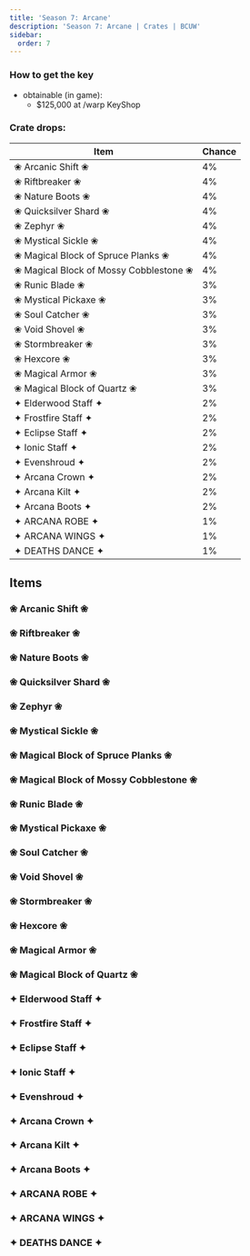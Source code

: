 ---
title: 'Season 7: Arcane'
description: 'Season 7: Arcane | Crates | BCUW'
sidebar:
  order: 7
---

### How to get the key
- obtainable (in game):
  - $125,000 at /warp KeyShop

### Crate drops:

| Item                                 | Chance |
|--------------------------------------|--------|
| ❀ Arcanic Shift ❀                   | 4%     |
| ❀ Riftbreaker ❀                     | 4%     |
| ❀ Nature Boots ❀                    | 4%     |
| ❀ Quicksilver Shard ❀               | 4%     |
| ❀ Zephyr ❀                          | 4%     |
| ❀ Mystical Sickle ❀                 | 4%     |
| ❀ Magical Block of Spruce Planks ❀  | 4%     |
| ❀ Magical Block of Mossy Cobblestone ❀ | 4%  |
| ❀ Runic Blade ❀                     | 3%     |
| ❀ Mystical Pickaxe ❀                | 3%     |
| ❀ Soul Catcher ❀                    | 3%     |
| ❀ Void Shovel ❀                     | 3%     |
| ❀ Stormbreaker ❀                    | 3%     |
| ❀ Hexcore ❀                         | 3%     |
| ❀ Magical Armor ❀                   | 3%     |
| ❀ Magical Block of Quartz ❀         | 3%     |
| ✦ Elderwood Staff ✦                 | 2%     |
| ✦ Frostfire Staff ✦                 | 2%     |
| ✦ Eclipse Staff ✦                   | 2%     |
| ✦ Ionic Staff ✦                     | 2%     |
| ✦ Evenshroud ✦                      | 2%     |
| ✦ Arcana Crown ✦                    | 2%     |
| ✦ Arcana Kilt ✦                     | 2%     |
| ✦ Arcana Boots ✦                    | 2%     |
| ✦ ARCANA ROBE ✦                     | 1%     |
| ✦ ARCANA WINGS ✦                    | 1%     |
| ✦ DEATHS DANCE ✦                    | 1%     |

## Items

### ❀ Arcanic Shift ❀
<Cdn path="2D/Arcane" name="❀ Arcanic Shift ❀" ext="png" />

### ❀ Riftbreaker ❀
<Cdn path="2D/Arcane" name="❀ Riftbreaker ❀" ext="png" />

### ❀ Nature Boots ❀
<Cdn path="2D/Arcane" name="❀ Nature Boots ❀" ext="png" />

### ❀ Quicksilver Shard ❀
<Cdn path="2D/Arcane" name="❀ Quicksilver Shard ❀" ext="png" />

### ❀ Zephyr ❀
<Cdn path="2D/Arcane" name="❀ Zephyr ❀" ext="png" />

### ❀ Mystical Sickle ❀
<Cdn path="2D/Arcane" name="❀ Mystical Sickle ❀" ext="png" />

### ❀ Magical Block of Spruce Planks ❀
<Cdn path="2D/Arcane" name="❀ Magical Block of Spruce Planks ❀" ext="png" />

### ❀ Magical Block of Mossy Cobblestone ❀
<Cdn path="2D/Arcane" name="❀ Magical Block of Mossy Cobblestone ❀" ext="png" />

### ❀ Runic Blade ❀
<Cdn path="2D/Arcane" name="❀ Runic Blade ❀" ext="png" />

### ❀ Mystical Pickaxe ❀
<Cdn path="2D/Arcane" name="❀ Mystical Pickaxe ❀" ext="png" />

### ❀ Soul Catcher ❀
<Cdn path="2D/Arcane" name="❀ Soul Catcher ❀" ext="png" />

### ❀ Void Shovel ❀
<Cdn path="2D/Arcane" name="❀ Void Shovel ❀" ext="png" />

### ❀ Stormbreaker ❀
<Cdn path="2D/Arcane" name="❀ Stormbreaker ❀" ext="png" />

### ❀ Hexcore ❀
<Cdn path="2D/Arcane" name="❀ Hexcore ❀" ext="png" />

### ❀ Magical Armor ❀
<Cdn path="2D/Arcane" name="❀ Magical Armor ❀" ext="png" />

### ❀ Magical Block of Quartz ❀
<Cdn path="2D/Arcane" name="❀ Magical Block of Quartz ❀" ext="png" />

### ✦ Elderwood Staff ✦
<Cdn path="2D/Arcane" name="✦ Elderwood Staff ✦" ext="png" />

### ✦ Frostfire Staff ✦
<Cdn path="2D/Arcane" name="✦ Frostfire Staff ✦" ext="png" />

### ✦ Eclipse Staff ✦
<Cdn path="2D/Arcane" name="✦ Eclipse Staff ✦" ext="png" />

### ✦ Ionic Staff ✦
<Cdn path="2D/Arcane" name="✦ Ionic Staff ✦" ext="png" />

### ✦ Evenshroud ✦
<Cdn path="2D/Arcane" name="✦ Evenshroud ✦" ext="png" />

### ✦ Arcana Crown ✦
<Cdn path="2D/Arcane" name="✦ Arcana Crown ✦" ext="png" />

### ✦ Arcana Kilt ✦
<Cdn path="2D/Arcane" name="✦ Arcana Kilt ✦" ext="png" />

### ✦ Arcana Boots ✦
<Cdn path="2D/Arcane" name="✦ Arcana Boots ✦" ext="png" />

### ✦ ARCANA ROBE ✦
<Cdn path="2D/Arcane" name="✦ ARCANA ROBE ✦" ext="png" />

### ✦ ARCANA WINGS ✦
<Cdn path="2D/Arcane" name="✦ ARCANA WINGS ✦" ext="png" />

### ✦ DEATHS DANCE ✦
<Cdn path="2D/Arcane" name="✦ DEATHS DANCE ✦" ext="png" />